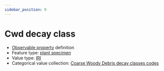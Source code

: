 ```yaml
---
sidebar_position: 9
---
```



# Cwd decay class

- [Observable property](/viewers/dawe-vocabs?uri=https://linked.data.gov.au/def/test/dawe-cv/fa986148-e44a-4cd3-8ac3-17748eb013f3) definition
- Feature type: [plant specimen](http://linked.data.gov.au/def/tern-cv/2e122e23-881c-43fa-a921-a8745f016ceb)
- Value type: [IRI](https://w3id.org/tern/ontologies/tern/IRI)
- Categorical value collection: [Coarse Woody Debris decay classes codes](/viewers/dawe-vocabs?uri=https://linked.data.gov.au/def/test/dawe-cv/b5180d8a-75b6-4bca-9413-0e507e910387)

<Example protocolModule="coarse-woody-debris" observableProperty="https://linked.data.gov.au/def/test/dawe-cv/fa986148-e44a-4cd3-8ac3-17748eb013f3" />
